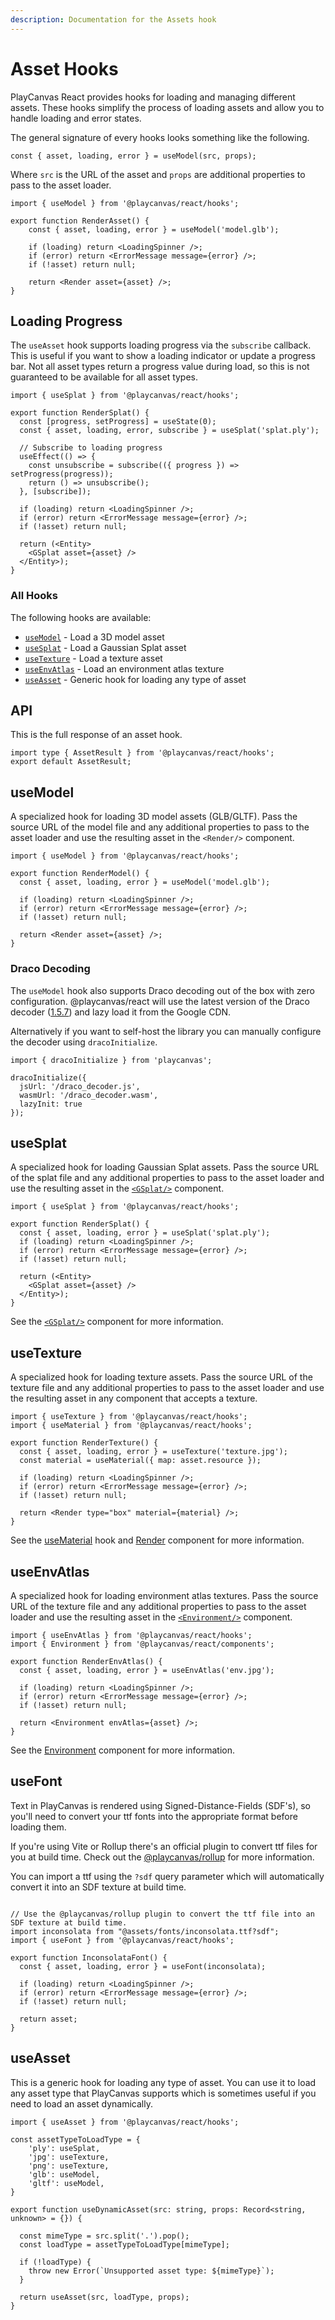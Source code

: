 ```yaml
---
description: Documentation for the Assets hook
---
```


# Asset Hooks

PlayCanvas React provides hooks for loading and managing different assets. These hooks simplify the process of loading assets and allow you to handle loading and error states.

The general signature of every hooks looks something like the following.

```tsx
const { asset, loading, error } = useModel(src, props);
```

Where `src` is the URL of the asset and `props` are additional properties to pass to the asset loader.

```tsx copy filename="render-glb.tsx"
import { useModel } from '@playcanvas/react/hooks';

export function RenderAsset() {
    const { asset, loading, error } = useModel('model.glb');

    if (loading) return <LoadingSpinner />;
    if (error) return <ErrorMessage message={error} />;
    if (!asset) return null;

    return <Render asset={asset} />;
}
```

## Loading Progress

The `useAsset` hook supports loading progress via the `subscribe` callback. This is useful if you want to show a loading indicator or update a progress bar. Not all asset types return a progress value during load, so this is not guaranteed to be available for all asset types.

```tsx copy filename="render-splat.tsx"
import { useSplat } from '@playcanvas/react/hooks';

export function RenderSplat() {
  const [progress, setProgress] = useState(0);
  const { asset, loading, error, subscribe } = useSplat('splat.ply');

  // Subscribe to loading progress
  useEffect(() => {
    const unsubscribe = subscribe(({ progress }) => setProgress(progress));
    return () => unsubscribe();
  }, [subscribe]);

  if (loading) return <LoadingSpinner />;
  if (error) return <ErrorMessage message={error} />;
  if (!asset) return null;

  return (<Entity>
    <GSplat asset={asset} />
  </Entity>);
}
```

### All Hooks

The following hooks are available:

- [`useModel`](#usemodel) - Load a 3D model asset
- [`useSplat`](#usesplat) - Load a Gaussian Splat asset
- [`useTexture`](#usetexture) - Load a texture asset
- [`useEnvAtlas`](#useenvatlas) - Load an environment atlas texture
- [`useAsset`](#useasset) - Generic hook for loading any type of asset

## API

This is the full response of an asset hook.

```tsx asTypedoc
import type { AssetResult } from '@playcanvas/react/hooks';
export default AssetResult;
````

## useModel

A specialized hook for loading 3D model assets (GLB/GLTF). Pass the source URL of the model file and any additional properties to pass to the asset loader and use the resulting asset in the `<Render/>` component.

```tsx copy filename="render-model.tsx"
import { useModel } from '@playcanvas/react/hooks';

export function RenderModel() {
  const { asset, loading, error } = useModel('model.glb');

  if (loading) return <LoadingSpinner />;
  if (error) return <ErrorMessage message={error} />;
  if (!asset) return null;

  return <Render asset={asset} />;
}
```

### Draco Decoding

The `useModel` hook also supports Draco decoding out of the box with zero configuration. @playcanvas/react will use the latest version of the Draco decoder ([1.5.7](https://github.com/google/draco?tab=readme-ov-file#version-157-release)) and lazy load it from the Google CDN.

Alternatively if you want to self-host the library you can manually configure the decoder using `dracoInitialize`.

```tsx copy filename="render-draco.tsx"
import { dracoInitialize } from 'playcanvas';

dracoInitialize({
  jsUrl: '/draco_decoder.js',
  wasmUrl: '/draco_decoder.wasm',
  lazyInit: true
});
```

## useSplat

A specialized hook for loading Gaussian Splat assets. Pass the source URL of the splat file and any additional properties to pass to the asset loader and use the resulting asset in the [`<GSplat/>`](../../gsplat) component.

```tsx copy filename="render-splat.tsx"
import { useSplat } from '@playcanvas/react/hooks';

export function RenderSplat() {
  const { asset, loading, error } = useSplat('splat.ply');
  if (loading) return <LoadingSpinner />;
  if (error) return <ErrorMessage message={error} />;
  if (!asset) return null;

  return (<Entity>
    <GSplat asset={asset} />
  </Entity>);
}
```

See the [`<GSplat/>`](../../gsplat) component for more information.

## useTexture

A specialized hook for loading texture assets. Pass the source URL of the texture file and any additional properties to pass to the asset loader and use the resulting asset in any component that accepts a texture.

```tsx copy filename="render-texture.tsx"
import { useTexture } from '@playcanvas/react/hooks';
import { useMaterial } from '@playcanvas/react/hooks';

export function RenderTexture() {
  const { asset, loading, error } = useTexture('texture.jpg');
  const material = useMaterial({ map: asset.resource });

  if (loading) return <LoadingSpinner />;
  if (error) return <ErrorMessage message={error} />;
  if (!asset) return null;

  return <Render type="box" material={material} />;
}
```

See the [useMaterial](../use-material) hook and [Render](../../render) component for more information.

## useEnvAtlas

A specialized hook for loading environment atlas textures. Pass the source URL of the texture file and any additional properties to pass to the asset loader and use the resulting asset in the [`<Environment/>`](../../environment) component.

```tsx copy filename="render-env-atlas.tsx"
import { useEnvAtlas } from '@playcanvas/react/hooks';
import { Environment } from '@playcanvas/react/components';

export function RenderEnvAtlas() {
  const { asset, loading, error } = useEnvAtlas('env.jpg');

  if (loading) return <LoadingSpinner />;
  if (error) return <ErrorMessage message={error} />;
  if (!asset) return null;

  return <Environment envAtlas={asset} />;
}
```

See the [Environment](../../environment) component for more information.

## useFont

Text in PlayCanvas is rendered using Signed-Distance-Fields (SDF's), so you'll need to convert your ttf fonts into the appropriate format before loading them.

If you're using Vite or Rollup there's an official plugin to convert ttf files for you at build time. Check out the [@playcanvas/rollup](https://www.npmjs.com/package/@playcanvas/plugin) for more information.

You can import a ttf using the `?sdf` query parameter which will automatically convert it into an SDF texture at build time.

```tsx copy filename="render-font.tsx"

// Use the @playcanvas/rollup plugin to convert the ttf file into an SDF texture at build time.
import inconsolata from "@assets/fonts/inconsolata.ttf?sdf";
import { useFont } from '@playcanvas/react/hooks';

export function InconsolataFont() {
  const { asset, loading, error } = useFont(inconsolata);

  if (loading) return <LoadingSpinner />;
  if (error) return <ErrorMessage message={error} />;
  if (!asset) return null;

  return asset;
}
```

## useAsset

This is a generic hook for loading any type of asset. You can use it to load any asset type that PlayCanvas supports which is sometimes useful if you need to load an asset dynamically.

```tsx copy filename="use-dynamic-asset.tsx"
import { useAsset } from '@playcanvas/react/hooks';

const assetTypeToLoadType = {
    'ply': useSplat,
    'jpg': useTexture,
    'png': useTexture,
    'glb': useModel,
    'gltf': useModel,
}

export function useDynamicAsset(src: string, props: Record<string, unknown> = {}) {

  const mimeType = src.split('.').pop();
  const loadType = assetTypeToLoadType[mimeType];

  if (!loadType) {
    throw new Error(`Unsupported asset type: ${mimeType}`);
  }

  return useAsset(src, loadType, props);
}
```
